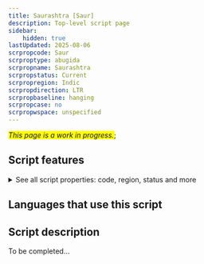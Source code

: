 ```yaml
---
title: Saurashtra [Saur]
description: Top-level script page
sidebar:
    hidden: true
lastUpdated: 2025-08-06
scrpropcode: Saur
scrproptype: abugida
scrpropname: Saurashtra
scrpropstatus: Current
scrpropregion: Indic
scrpropdirection: LTR
scrpropbaseline: hanging
scrpropcase: no
scrpropwspace: unspecified
---
```


<span style='background-color:yellow'>_This page is a work in progress._</span>;


## Script features

<details>
<summary> See all script properties: code, region, status and more</summary>
<ScriptInfo />
</details>

## Languages that use this script

<WsList script='Saur' wsMax='5' />

## Script description

To be completed...

